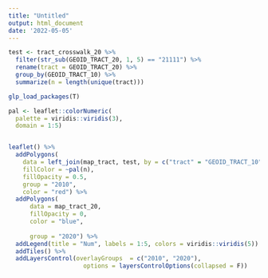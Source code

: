 ```yaml
---
title: "Untitled"
output: html_document
date: '2022-05-05'
---
```


```r
test <- tract_crosswalk_20 %>%
  filter(str_sub(GEOID_TRACT_20, 1, 5) == "21111") %>%
  rename(tract = GEOID_TRACT_20) %>%
  group_by(GEOID_TRACT_10) %>%
  summarize(n = length(unique(tract)))

glp_load_packages(T)

pal <- leaflet::colorNumeric(
  palette = viridis::viridis(3),
  domain = 1:5)


leaflet() %>%
  addPolygons(
    data = left_join(map_tract, test, by = c("tract" = "GEOID_TRACT_10")),
    fillColor = ~pal(n),
    fillOpacity = 0.5,
    group = "2010",
    color = "red") %>%
  addPolygons(
      data = map_tract_20,
      fillOpacity = 0,
      color = "blue",
      
      group = "2020") %>%
  addLegend(title = "Num", labels = 1:5, colors = viridis::viridis(5)) %>%
  addTiles() %>%
  addLayersControl(overlayGroups  = c("2010", "2020"),
                     options = layersControlOptions(collapsed = F))



```
